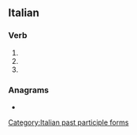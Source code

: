 ==Italian==

===Verb===
{{head|it|verb form}}

# {{inflection of|it|confrontare||2|p|pres|indc}}
# {{inflection of|it|confrontare||2|p|impr}}
# {{feminine plural of|it|confrontato}}

===Anagrams===
* {{l|it|confortante}}

[[Category:Italian past participle forms]]